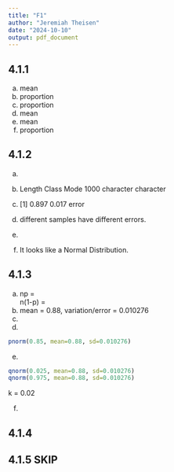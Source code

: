 ```yaml
---
title: "F1"
author: "Jeremiah Theisen"
date: "2024-10-10"
output: pdf_document
---
```


## 4.1.1 
a. mean 
b. proportion 
c. proportion
d. mean 
e. mean
f. proportion 

## 4.1.2 
a.  
b. 
   Length     Class      Mode 
     1000 character character
c.
[1] 0.897 
0.017 error 

d. different samples have different errors. 
e.
f. It looks like a Normal Distribution. 

## 4.1.3 
a. np =  
n(1-p) =
b. mean = 0.88, variation/error = 0.010276
c.
d. 
```r
pnorm(0.85, mean=0.88, sd=0.010276)
```
e. 
```r
qnorm(0.025, mean=0.88, sd=0.010276)
qnorm(0.975, mean=0.88, sd=0.010276)
``` 
k = 0.02 

f. 

## 4.1.4

## 4.1.5 SKIP
